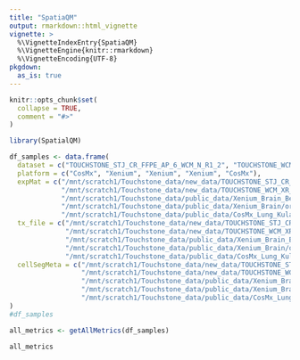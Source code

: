 ```yaml
---
title: "SpatiaQM"
output: rmarkdown::html_vignette
vignette: >
  %\VignetteIndexEntry{SpatiaQM}
  %\VignetteEngine{knitr::rmarkdown}
  %\VignetteEncoding{UTF-8}
pkgdown:
  as_is: true
---
```


```r
knitr::opts_chunk$set(
  collapse = TRUE,
  comment = "#>"
)
```

```r
library(SpatialQM)
```

```r
df_samples <- data.frame(
  dataset = c("TOUCHSTONE_STJ_CR_FFPE_AP_6_WCM_N_R1_2", "TOUCHSTONE_WCM_XR_FFPE_AP_2_WCM_N_R1", "Xenium_Brain_Best", "Xenium_Brain", "CosMx_Lung_KulasingheA"),
  platform = c("CosMx", "Xenium", "Xenium", "Xenium", "CosMx"),
  expMat = c("/mnt/scratch1/Touchstone_data/new_data/TOUCHSTONE_STJ_CR_FFPE_AP_6_WCM_N_R1_2/TOUCHSTONE_STJ_CR_FFPE_AP_2_WCM_N_R1_exprMat.csv",
             "/mnt/scratch1/Touchstone_data/new_data/TOUCHSTONE_WCM_XR_FFPE_AP_2_WCM_N_R1",
             "/mnt/scratch1/Touchstone_data/public_data/Xenium_Brain_Best/organized_files/sample",
             "/mnt/scratch1/Touchstone_data/public_data/Xenium_Brain/organized_files/sample",
             "/mnt/scratch1/Touchstone_data/public_data/CosMx_Lung_KulasingheA/organized_files/TMA_A_8_Case_12_sample/GSM8021248_TMA_A_8_Case_12_FOV_11_12_bound_exprMat_file.csv.gz"),
  tx_file = c("/mnt/scratch1/Touchstone_data/new_data/TOUCHSTONE_STJ_CR_FFPE_AP_6_WCM_N_R1_2/TOUCHSTONE_STJ_CR_FFPE_AP_2_WCM_N_R1_tx.csv",
              "/mnt/scratch1/Touchstone_data/new_data/TOUCHSTONE_WCM_XR_FFPE_AP_2_WCM_N_R1/transcripts.csv.gz",
              "/mnt/scratch1/Touchstone_data/public_data/Xenium_Brain_Best/organized_files/sample/transcripts.csv",
              "/mnt/scratch1/Touchstone_data/public_data/Xenium_Brain/organized_files/sample/transcripts.csv.gz",
              "/mnt/scratch1/Touchstone_data/public_data/CosMx_Lung_KulasingheA/organized_files/TMA_A_8_Case_12_sample/GSM8021248_TMA_A_8_Case_12_FOV_11_12_bound_tx_file.csv.gz"),
  cellSegMeta = c("/mnt/scratch1/Touchstone_data/new_data/TOUCHSTONE_STJ_CR_FFPE_AP_6_WCM_N_R1_2/TOUCHSTONE_STJ_CR_FFPE_AP_2_WCM_N_R1_metadata.csv",
                  "/mnt/scratch1/Touchstone_data/new_data/TOUCHSTONE_WCM_XR_FFPE_AP_2_WCM_N_R1/cells.csv.gz",
                  "/mnt/scratch1/Touchstone_data/public_data/Xenium_Brain_Best/organized_files/sample/cells.csv.gz",
                  "/mnt/scratch1/Touchstone_data/public_data/Xenium_Brain/organized_files/sample/cells.csv.gz",
                  "/mnt/scratch1/Touchstone_data/public_data/CosMx_Lung_KulasingheA/organized_files/TMA_A_8_Case_12_sample/GSM8021248_TMA_A_8_Case_12_FOV_11_12_bound_metadata_file.csv.gz")
)
#df_samples
```

```r
all_metrics <- getAllMetrics(df_samples)
```

```r
all_metrics
```

